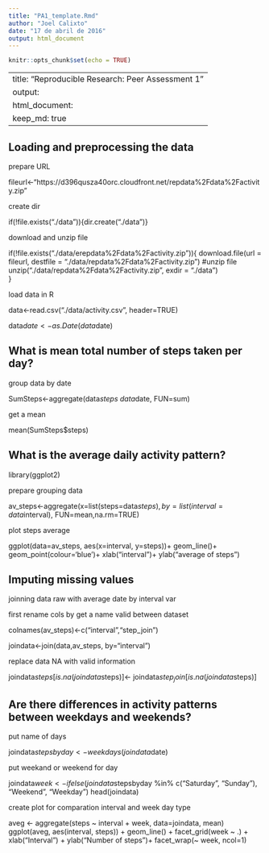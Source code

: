 ```yaml
---
title: "PA1_template.Rmd"
author: "Joel Calixto"
date: "17 de abril de 2016"
output: html_document
---
```


```r
knitr::opts_chunk$set(echo = TRUE)
```

---
title: "Reproducible Research: Peer Assessment 1"
output: 
  html_document:
    keep_md: true
---

## Loading and preprocessing the data

prepare URL

fileurl<-"https://d396qusza40orc.cloudfront.net/repdata%2Fdata%2Factivity.zip"

create dir

if(!file.exists("./data")){dir.create("./data")}

download and unzip file

if(!file.exists("./data/erepdata%2Fdata%2Factivity.zip")){
    download.file(url = fileurl, destfile = "./data/repdata%2Fdata%2Factivity.zip")
    #unzip file
    unzip("./data/repdata%2Fdata%2Factivity.zip", exdir = "./data")    
}

load data in R

data<-read.csv("./data/activity.csv", header=TRUE)

data$date<-as.Date(data$date)



## What is mean total number of steps taken per day?
group data by date

SumSteps<-aggregate(data$steps ~ data$date, FUN=sum)

get a mean

mean(SumSteps$steps)


## What is the average daily activity pattern?
library(ggplot2)

prepare grouping data

av_steps<-aggregate(x=list(steps=data$steps), 
                    by=list(interval=data$interval),
                    FUN=mean,na.rm=TRUE)
                    
plot steps average

ggplot(data=av_steps, aes(x=interval, y=steps))+ geom_line()+
    geom_point(colour='blue')+
    xlab("interval")+
    ylab("average of steps")



## Imputing missing values
joinning data raw with average date by interval var

first rename cols by get a name valid between dataset

colnames(av_steps)<-c("interval","step_join")

joindata<-join(data,av_steps, by="interval")

replace data NA with valid information

joindata$steps[is.na(joindata$steps)]<- joindata$step_join[is.na(joindata$steps)]


## Are there differences in activity patterns between weekdays and weekends?
put name of days

joindata$stepsbyday<-weekdays(joindata$date)

put weekand or weekend for day

joindata$week <- ifelse(joindata$stepsbyday %in% c("Saturday", "Sunday"), "Weekend", "Weekday")
head(joindata)

create plot for comparation interval and week day type

aveg <- aggregate(steps ~ interval + week, data=joindata, mean)
ggplot(aveg, aes(interval, steps)) + geom_line() + facet_grid(week ~ .) +
    xlab("Interval") + ylab("Number of steps")+
    facet_wrap(~ week, ncol=1)

